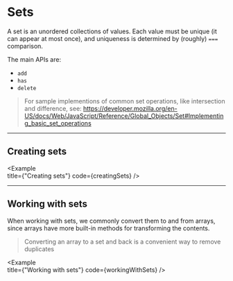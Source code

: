 
# Sets

A set is an unordered collections of values. Each value must be unique (it can appear at most once), and uniqueness is determined by (roughly) `===` comparison.

The main APIs are:

- `add`
- `has`
- `delete`

> For sample implementions of common set operations, like intersection and difference, see: https://developer.mozilla.org/en-US/docs/Web/JavaScript/Reference/Global_Objects/Set#Implementing_basic_set_operations

---

## Creating sets

<Example   
  title={"Creating sets"}
  code={creatingSets}
/>

---

## Working with sets

When working with sets, we commonly convert them to and from arrays, since arrays have more built-in methods for transforming the contents.

> Converting an array to a set and back is a convenient way to remove duplicates

<Example   
  title={"Working with sets"}
  code={workingWithSets}
/>